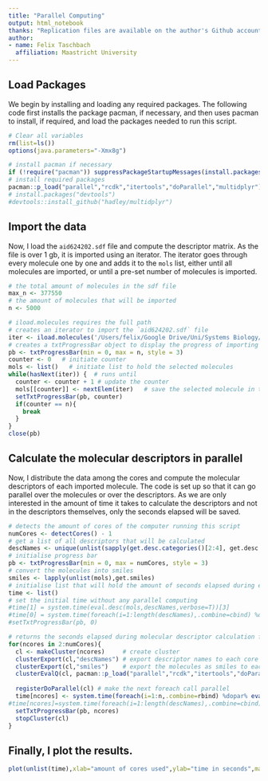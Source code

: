 ```yaml
---
title: "Parallel Computing"
output: html_notebook
thanks: "Replication files are available on the author's Github account."
author:
- name: Felix Taschbach
  affiliation: Maastricht University
---
```


## Load Packages
We begin by installing and loading any required packages. The following code first installs the package pacman, if necessary, and then uses pacman to install, if required, and load the packages needed to run this script.
```r
# Clear all variables 
rm(list=ls()) 
options(java.parameters="-Xmx8g")

# install pacman if necessary
if (!require("pacman")) suppressPackageStartupMessages(install.packages("pacman"))
# install required packages
pacman::p_load("parallel","rcdk","itertools","doParallel","multidplyr")
# install.packages("devtools")
#devtools::install_github("hadley/multidplyr")

```
## Import the data
Now, I load the `aid624202.sdf` file and compute the descriptor matrix. As the file is over 1 gb, it is imported using an iterator. The iterator goes through every molecule one by one and adds it to the `mols` list, either until all molecules are imported, or until a pre-set number of molecules is imported.
```r
# the total amount of molecules in the sdf file
max_n <- 377550
# the amount of molecules that will be imported
n <- 5000

# iload.molecules requires the full path
# creates an iterator to import the `aid624202.sdf` file
iter <- iload.molecules('/Users/felix/Google Drive/Uni/Systems Biology/Year 2/Scientific Programming/scientificProgramming2/aid624202.sdf', type='sdf')
# creates a txtProgressBar object to display the progress of importing the selected molecules
pb <- txtProgressBar(min = 0, max = n, style = 3)
counter <- 0   # initiate counter
mols <- list()   # initiate list to hold the selected molecules
while(hasNext(iter)) {  # runs until 
  counter <- counter + 1 # update the counter
  mols[[counter]] <- nextElem(iter)   # save the selected molecule in the list
  setTxtProgressBar(pb, counter)
  if(counter == n){
    break
  }
}
close(pb)
```
## Calculate the molecular descriptors in parallel
Now, I distribute the data among the cores and compute the molecular descriptors of each imported molecule. The code is set up so that it can go parallel over the molecules or over the descriptors. As we are only interested in the amount of time it takes to calculate the descriptors and not in the descriptors themselves, only the seconds elapsed will be saved.
```r
# detects the amount of cores of the computer running this script
numCores <- detectCores() - 1
# get a list of all descriptors that will be calculated
descNames <- unique(unlist(sapply(get.desc.categories()[2:4], get.desc.names)))
# initialise progress bar
pb <- txtProgressBar(min = 0, max = numCores, style = 3)
# convert the molecules into smiles
smiles <- lapply(unlist(mols),get.smiles)
# initialise list that will hold the amount of seconds elapsed during each calculation
time <- list()
# set the initial time without any parallel computing
#time[1] = system.time(eval.desc(mols,descNames,verbose=T))[3]
#time[0] = system.time(foreach(i=1:length(descNames),.combine=cbind) %dopar% eval.desc(parse.smles(unlist(similes)),descNames[i],verbose=F))[3]
#setTxtProgressBar(pb, 0)

# returns the seconds elapsed during molecular descriptor calculation for various amounts of cores
for(ncores in 2:numCores){
  cl <- makeCluster(ncores)     # create cluster
  clusterExport(cl,"descNames") # export descriptor names to each core
  clusterExport(cl,"smiles")    # export the molecules as smiles to each core
  clusterEvalQ(cl, pacman::p_load("parallel","rcdk","itertools","doParallel")) # load required packages in each core
  
  registerDoParallel(cl) # make the next foreach call parallel
  time[ncores] <- system.time(foreach(i=1:n,.combine=rbind) %dopar% eval.desc(parse.smiles(smiles[[i]]),descNames,verbose=F))[3]
#time[ncores]=system.time(foreach(i=1:length(descNames),.combine=cbind) %dopar% eval.desc(parse.smiles(unlist(smiles)),descNames[i],verbose=F))[3]
  setTxtProgressBar(pb, ncores)
  stopCluster(cl)
}
```
## Finally, I plot the results.
```r
plot(unlist(time),xlab="amount of cores used",ylab="time in seconds",main=paste0("Time it took to calculate descriptors for ",n," molecules"),type='b')
```



